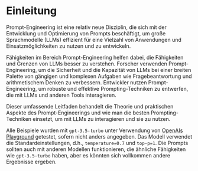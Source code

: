 # Einleitung

Prompt-Engineering ist eine relativ neue Disziplin, die sich mit der Entwicklung und Optimierung von Prompts beschäftigt, um große Sprachmodelle (LLMs) effizient für eine Vielzahl von Anwendungen und Einsatzmöglichkeiten zu nutzen und zu entwickeln.

Fähigkeiten im Bereich Prompt-Engineering helfen dabei, die Fähigkeiten und Grenzen von LLMs besser zu verstehen. Forscher verwenden Prompt-Engineering, um die Sicherheit und die Kapazität von LLMs bei einer breiten Palette von gängigen und komplexen Aufgaben wie Fragebeantwortung und arithmetischem Denken zu verbessern. Entwickler nutzen Prompt-Engineering, um robuste und effektive Prompting-Techniken zu entwerfen, die mit LLMs und anderen Tools interagieren.

Dieser umfassende Leitfaden behandelt die Theorie und praktischen Aspekte des Prompt-Engineerings und wie man die besten Prompting-Techniken einsetzt, um mit LLMs zu interagieren und sie zu nutzen.

Alle Beispiele wurden mit `gpt-3.5-turbo` unter Verwendung von [OpenAIs Playground](https://platform.openai.com/playground) getestet, sofern nicht anders angegeben. Das Modell verwendet die Standardeinstellungen, d.h., `temperature=0.7` und `top-p=1`. Die Prompts sollten auch mit anderen Modellen funktionieren, die ähnliche Fähigkeiten wie `gpt-3.5-turbo` haben, aber es könnten sich vollkommen andere Ergebnisse ergeben.
